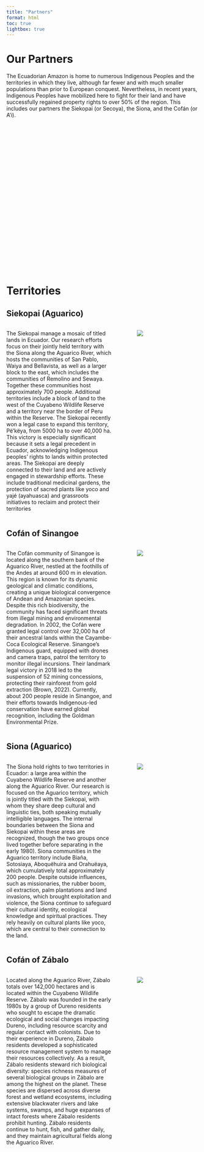 ```yaml
---
title: "Partners"
format: html
toc: true
lightbox: true
---
```


# Our Partners

The Ecuadorian Amazon is home to numerous Indigenous Peoples and the territories in which they live, although far fewer and with much smaller populations than prior to European conquest. Nevertheless, in recent years, Indigenous Peoples have mobilized here to fight for their land and have successfully regained property rights to over 50% of the region. This includes our partners the Siekopai (or Secoya), the Siona, and the Cofán (or A’i).

<br>

<!-- container -->

::: {#map style="height:320px;border-radius:12px;overflow:hidden;"}
:::

<!-- Leaflet -->

<link rel="stylesheet" href="https://unpkg.com/leaflet@1.9.4/dist/leaflet.css">

```{=html}
<script src="https://unpkg.com/leaflet@1.9.4/dist/leaflet.js"></script>
```

```{=html}
<script>
// Base map
const map = L.map("map");

L.tileLayer("https://{s}.basemaps.cartocdn.com/light_all/{z}/{x}/{y}{r}.png", {
  subdomains: "abcd",
  maxZoom: 20,
  attribution:
    'Tiles © <a href="https://carto.com/basemaps">CARTO</a>, ' +
    'Data © <a href="https://www.openstreetmap.org/copyright">OpenStreetMap</a>'
}).addTo(map);

// --- styles ---
const defaultStyle = {
  color: "#0f172a",     // outline
  weight: 1,
  fillColor: "#3B82F6", // blue fill for all
  fillOpacity: 0.35
};

const highlightStyle = {
  color: "#f59e0b",     // highlight border (amber)
  weight: 4,
  fillOpacity: 0.45
};

let selectedLayer = null; // track current selection

// Load your local GeoJSON (bundled with the site)
fetch("data/areas.geojson")
  .then(r => r.json())
  .then(geojson => {
    const layer = L.geoJSON(geojson, {
      style: defaultStyle,
      onEachFeature: (feature, lyr) => {
        const p = feature.properties || {};
        const name = p.name || p.Name || "Area";
        lyr.bindPopup(`<strong>${name}</strong>`);

        // Click -> highlight & bring to front
        lyr.on("click", (e) => {
          L.DomEvent.stopPropagation(e);
          if (selectedLayer && selectedLayer !== lyr) {
            layer.resetStyle(selectedLayer);
          }
          selectedLayer = lyr;
          lyr.setStyle(highlightStyle);
          if (!L.Browser.ie && !L.Browser.opera && !L.Browser.edge) {
            lyr.bringToFront();
          }
          lyr.openPopup();
        });

        // Optional: pointer cursor on hover
        lyr.on("mouseover", () => map.getContainer().style.cursor = "pointer");
        lyr.on("mouseout",  () => map.getContainer().style.cursor = "");
      }
    }).addTo(map);

    map.fitBounds(layer.getBounds(), { padding: [20,20] });

    // Click on empty map -> clear highlight
    map.on("click", () => {
      if (selectedLayer) {
        layer.resetStyle(selectedLayer);
        selectedLayer = null;
        map.closePopup();
      }
    });
  })
  .catch(err => console.error("GeoJSON load error:", err));
</script>
```

<br>

# Territories

## Siekopai (Aguarico)

:::::: columns
::: {.column width="60%"}
The Siekopai manage a mosaic of titled lands in Ecuador. Our research efforts focus on their jointly held territory with the Siona along the Aguarico River, which hosts the communities of San Pablo, Waiya and Bellavista, as well as a larger block to the east, which includes the communities of Remolino and Sewaya. Together these communities host approximately 700 people. Additional territories include a block of land to the west of the Cuyabeno Wildlife Reserve and a territory near the border of Peru within the Reserve. The Siekopai recently won a legal case to expand this territory, Pë'këya, from 5000 ha to over 40,000 ha. This victory is especially significant because it sets a legal precedent in Ecuador, acknowledging Indigenous peoples' rights to lands within protected areas. The Siekopai are deeply connected to their land and are actively engaged in stewardship efforts. These include traditional medicinal gardens, the protection of sacred plants like yoco and yajé (ayahuasca) and grassroots initiatives to reclaim and protect their territories
:::

::: {.column width="5%"}
<!-- spacer -->
:::

::: {.column width="35%"}
![](images/partners/Siekopai.jpeg)
:::
::::::

## Cofán of Sinangoe

:::::: columns
::: {.column width="60%"}
The Cofán community of Sinangoe is located along the southern bank of the Aguarico River, nestled at the foothills of the Andes at around 600 m in elevation. This region is known for its dynamic geological and climatic conditions, creating a unique biological convergence of Andean and Amazonian species. Despite this rich biodiversity, the community has faced significant threats from illegal mining and environmental degradation. In 2002, the Cofán were granted legal control over 32,000 ha of their ancestral lands within the Cayambe-Coca Ecological Reserve. Sinangoe's Indigenous guard, equipped with drones and camera traps, patrol the territory to monitor illegal incursions. Their landmark legal victory in 2018 led to the suspension of 52 mining concessions, protecting their rainforest from gold extraction (Brown, 2022). Currently, about 200 people reside in Sinangoe, and their efforts towards Indigenous-led conservation have earned global recognition, including the Goldman Environmental Prize.
:::

::: {.column width="5%"}
<!-- spacer -->
:::

::: {.column width="35%"}
![](images/partners/Sinangoe.jpg)
:::
::::::

## Siona (Aguarico)

:::::: columns
::: {.column width="60%"}
The Siona hold rights to two territories in Ecuador: a large area within the Cuyabeno Wildlife Reserve and another along the Aguarico River. Our research is focused on the Aguarico territory, which is jointly titled with the Siekopai, with whom they share deep cultural and linguistic ties, both speaking mutually intelligible languages. The internal boundaries between the Siona and Siekopai within these areas are recognized, though the two groups once lived together before separating in the early 1980). Siona communities in the Aguarico territory include Biaña, Sotosiaya, Aboquëhuira and Orahuëaya, which cumulatively total approximately 200 people. Despite outside influences, such as missionaries, the rubber boom, oil extraction, palm plantations and land invasions, which brought exploitation and violence, the Siona continue to safeguard their cultural identity, ecological knowledge and spiritual practices. They rely heavily on cultural plants like yoco, which are central to their connection to the land.
:::

::: {.column width="5%"}
<!-- spacer -->
:::

::: {.column width="35%"}
![](images/partners/Siona.jpeg)
:::
::::::

## Cofán of Zábalo

:::::: columns
::: {.column width="60%"}
Located along the Aguarico River, Zábalo totals over 142,000 hectares and is located within the Cuyabeno Wildlife Reserve. Zábalo was founded in the early 1980s by a group of Dureno residents who sought to escape the dramatic ecological and social changes impacting Dureno, including resource scarcity and regular contact with colonists. Due to their experience in Dureno, Zábalo residents developed a sophisticated resource management system to manage their resources collectively. As a result, Zábalo residents steward rich biological diversity: species richness measures of several biological groups in Zábalo are among the highest on the planet. These species are dispersed across diverse forest and wetland ecosystems, including extensive blackwater rivers and lake systems, swamps, and huge expanses of intact forests where Zábalo residents prohibit hunting. Zábalo residents continue to hunt, fish, and gather daily, and they maintain agricultural fields along the Aguarico River.
:::

::: {.column width="5%"}
<!-- spacer -->
:::

::: {.column width="35%"}
![](images/partners/Zabalo.jpg)
:::
::::::

```{=html}
<style>
/* Mobile layout for all territory sections */
@media (max-width: 768px) {
  /* Make columns stack vertically on mobile */
  .columns {
    display: flex !important;
    flex-direction: column !important;
  }
  
  /* Make all columns full width on mobile */
  .column {
    width: 100% !important;
    margin-bottom: 1rem;
  }
  
  /* Hide spacer columns on mobile */
  .column:nth-child(2) {
    display: none !important;
  }
  
  /* Make images full width and centered */
  .column img {
    width: 100% !important;
    height: auto !important;
    border-radius: 8px;
  }
}
</style>
```
